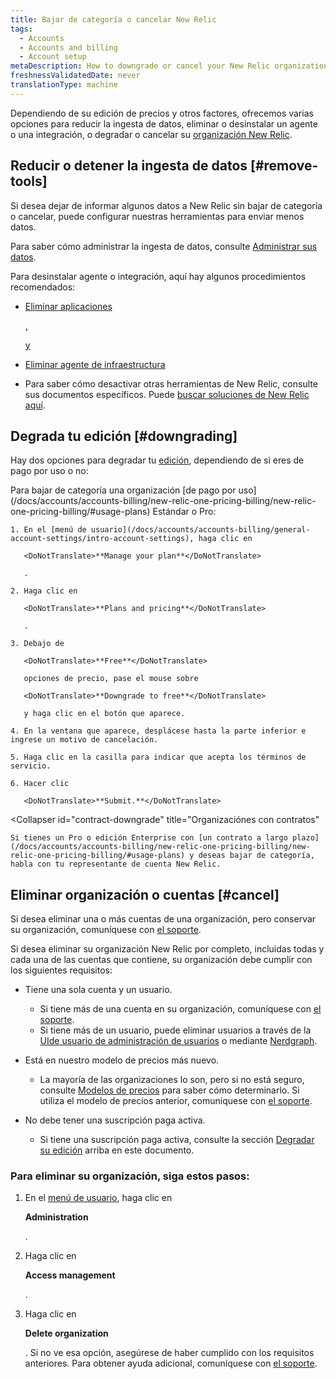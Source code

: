 ```yaml
---
title: Bajar de categoría o cancelar New Relic
tags:
  - Accounts
  - Accounts and billing
  - Account setup
metaDescription: How to downgrade or cancel your New Relic organization.
freshnessValidatedDate: never
translationType: machine
---
```


Dependiendo de su edición de precios y otros factores, ofrecemos varias opciones para reducir la ingesta de datos, eliminar o desinstalar un agente o una integración, o degradar o cancelar su [organización New Relic](/docs/accounts/accounts-billing/new-relic-one-pricing-users/new-relic-account-structure).

## Reducir o detener la ingesta de datos [#remove-tools]

Si desea dejar de informar algunos datos a New Relic sin bajar de categoría o cancelar, puede configurar nuestras herramientas para enviar menos datos.

Para saber cómo administrar la ingesta de datos, consulte [Administrar sus datos](/docs/telemetry-data-platform/get-data-new-relic/manage-data/manage-your-data).

Para desinstalar agente o integración, aquí hay algunos procedimientos recomendados:

* [Eliminar aplicaciones ](/docs/apm/new-relic-apm/maintenance/remove-applications-new-relic/)

  <InlinePopover type="apm">[](/docs/apm/new-relic-apm/maintenance/remove-applications-new-relic/)</InlinePopover>

  [, ](/docs/apm/new-relic-apm/maintenance/remove-applications-new-relic/)

  <InlinePopover type="browser">[](/docs/apm/new-relic-apm/maintenance/remove-applications-new-relic/)</InlinePopover>

  [y](/docs/apm/new-relic-apm/maintenance/remove-applications-new-relic/)

  <InlinePopover type="mobile">[](/docs/apm/new-relic-apm/maintenance/remove-applications-new-relic/)</InlinePopover>

* [Eliminar agente de infraestructura](/docs/infrastructure/install-infrastructure-agent/update-or-uninstall/uninstall-infrastructure-agent/)

* Para saber cómo desactivar otras herramientas de New Relic, consulte sus documentos específicos. Puede [buscar soluciones de New Relic aquí](https://newrelic.com/instant-observability/).

## Degrada tu edición [#downgrading]

Hay dos opciones para degradar tu [edición](/docs/accounts/accounts-billing/new-relic-one-pricing-billing/new-relic-one-pricing-billing/#editions), dependiendo de si eres de pago por uso o no:

<CollapserGroup>
  <Collapser
    id="payg-downgrade"
    title="Organización de pago por uso"
  >
    Para bajar de categoría una organización [de pago por uso](/docs/accounts/accounts-billing/new-relic-one-pricing-billing/new-relic-one-pricing-billing/#usage-plans) Estándar o Pro:

    1. En el [menú de usuario](/docs/accounts/accounts-billing/general-account-settings/intro-account-settings), haga clic en

       <DoNotTranslate>**Manage your plan**</DoNotTranslate>

       .

    2. Haga clic en

       <DoNotTranslate>**Plans and pricing**</DoNotTranslate>

       .

    3. Debajo de

       <DoNotTranslate>**Free**</DoNotTranslate>

       opciones de precio, pase el mouse sobre

       <DoNotTranslate>**Downgrade to free**</DoNotTranslate>

       y haga clic en el botón que aparece.

    4. En la ventana que aparece, desplácese hasta la parte inferior e ingrese un motivo de cancelación.

    5. Haga clic en la casilla para indicar que acepta los términos de servicio.

    6. Hacer clic

       <DoNotTranslate>**Submit.**</DoNotTranslate>
  </Collapser>

  <Collapser
    id="contract-downgrade"
    title="Organizaciónes con contratos"
  >
    Si tienes un Pro o edición Enterprise con [un contrato a largo plazo](/docs/accounts/accounts-billing/new-relic-one-pricing-billing/new-relic-one-pricing-billing/#usage-plans) y deseas bajar de categoría, habla con tu representante de cuenta New Relic.
  </Collapser>
</CollapserGroup>

## Eliminar organización o cuentas [#cancel]

Si desea eliminar una o más cuentas de una organización, pero conservar su organización, comuníquese con [el soporte](/docs/using-new-relic/welcome-new-relic/get-started/find-help-use-support-portal).

Si desea eliminar su organización New Relic por completo, incluidas todas y cada una de las cuentas que contiene, su organización debe cumplir con los siguientes requisitos:

* Tiene una sola cuenta y un usuario.

  * Si tiene más de una cuenta en su organización, comuníquese con [el soporte](/docs/using-new-relic/welcome-new-relic/get-started/find-help-use-support-portal).
  * Si tiene más de un usuario, puede eliminar usuarios a través de la [UIde usuario de administración de usuarios](/docs/accounts/accounts-billing/new-relic-one-user-management/user-management-ui-and-tasks/#delete-users) o mediante [Nerdgraph](/docs/apis/nerdgraph/examples/nerdgraph-manage-users/#delete-users).

* Está en nuestro modelo de precios más nuevo.

  * La mayoría de las organizaciones lo son, pero si no está seguro, consulte [Modelos de precios](/docs/accounts/original-accounts-billing/original-product-based-pricing/overview-pricing-models/#determine-pricing) para saber cómo determinarlo. Si utiliza el modelo de precios anterior, comuníquese con [el soporte](/docs/using-new-relic/welcome-new-relic/get-started/find-help-use-support-portal).

* No debe tener una suscripción paga activa.

  * Si tiene una suscripción paga activa, consulte la sección [Degradar su edición](#downgrading) arriba en este documento.

### Para eliminar su organización, siga estos pasos:

1. En el [menú de usuario](/docs/accounts/accounts-billing/general-account-settings/intro-account-settings), haga clic en

   <DoNotTranslate>**Administration**</DoNotTranslate>

   .

2. Haga clic en

   <DoNotTranslate>**Access management**</DoNotTranslate>

   .

3. Haga clic en

   <DoNotTranslate>**Delete organization**</DoNotTranslate>

   . Si no ve esa opción, asegúrese de haber cumplido con los requisitos anteriores. Para obtener ayuda adicional, comuníquese con [el soporte](/docs/using-new-relic/welcome-new-relic/get-started/find-help-use-support-portal).